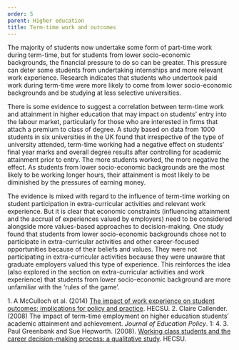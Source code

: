 ```yaml
---
order: 5
parent: Higher education
title: Term-time work and outcomes
---
```


The majority of students now undertake some form of part-time work during
term-time, but for students from lower socio-economic backgrounds, the financial
pressure to do so can be greater. This pressure can deter some students from
undertaking internships and more relevant work experience. Research indicates
that students who undertook paid work during term-time were more likely to come
from lower socio-economic backgrounds and be studying at less selective
universities.<FootnoteLink text="1"/>

<ResearchImage imageName="term-time-work-and-employment-outcomes.jpg" />

There is some evidence to suggest a correlation between term-time work and
attainment in higher education that may impact on students’ entry into the
labour market, particularly for those who are interested in firms that attach a
premium to class of degree. A study based on data from 1000 students in six
universities in the UK found that irrespective of the type of university
attended, term-time working had a negative effect on students’ final year marks
and overall degree results after controlling for academic attainment prior to
entry.<FootnoteLink text="2"/> The more students worked, the more negative the
effect. As students from lower socio-economic backgrounds are the most likely to
be working longer hours, their attainment is most likely to be diminished by the
pressures of earning money.

The evidence is mixed with regard to the influence of term-time working on
student participation in extra-curricular activities and relevant work
experience. But it is clear that economic constraints (influencing attainment
and the accrual of experiences valued by employers) need to be considered
alongside more values-based approaches to decision-making. One study found that
students from lower socio-economic backgrounds chose not to participate in
extra-curricular activities and other career-focused opportunities because of
their beliefs and values.<FootnoteLink text="3"/> They were not participating in
extra-curricular activities because they were unaware that graduate employers
valued this type of experience. This reinforces the idea (also explored in the
section on extra-curricular activities and work experience) that students from
lower socio-economic background are more unfamiliar with the ‘rules of the
game’.

<Footnotes>
	1. A McCulloch et al. (2014) <a
	href="https://www.educationandemployers.org/wp-content/uploads/2014/06/artess_et_al_-impact_of_work_experience_on_he_student_outcomes.pdf">The
	impact of work experience on student outcomes: implications for policy and
	practice</a>. HECSU.
	2. Claire Callender. (2008) The impact of term-time employment on higher
	education students’ academic attainment and achievement. <i>Journal of
	Education Policy</i>. 1: 4.
	3. Paul Greenbank and Sue Hepworth. (2008). <a
	href="https://hecsu.ac.uk/assets/assets/documents/Working_class.pdf">Working
	class students and the career decision-making process: a qualitative
	study</a>. HECSU.
</Footnotes>
